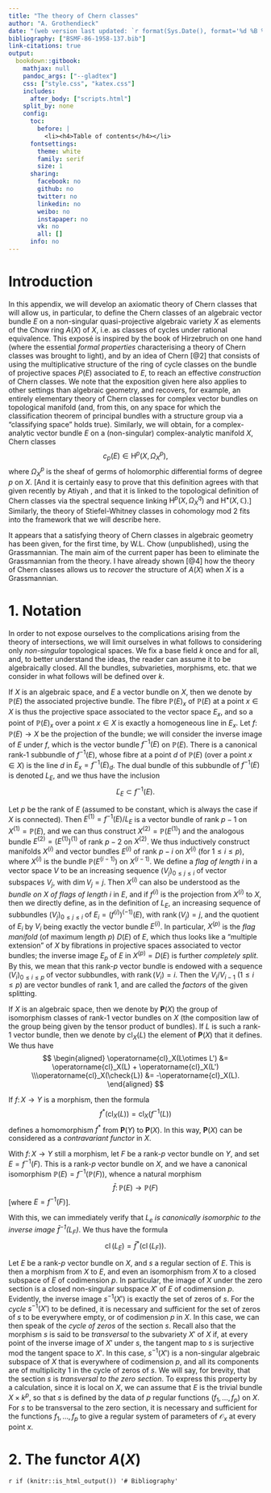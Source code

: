 ```yaml
--- 
title: "The theory of Chern classes"
author: "A. Grothendieck"
date: "(web version last updated: `r format(Sys.Date(), format='%d %B %Y')`)"
bibliography: ["BSMF-86-1958-137.bib"]
link-citations: true
output:
  bookdown::gitbook:
    mathjax: null
    pandoc_args: ["--gladtex"]
    css: ["style.css", "katex.css"]
    includes:
      after_body: ["scripts.html"]
    split_by: none
    config:
      toc:
        before: |
          <li><h4>Table of contents</h4></li>
      fontsettings:
        theme: white
        family: serif
        size: 1
      sharing:
        facebook: no
        github: no
        twitter: no
        linkedin: no
        weibo: no
        instapaper: no
        vk: no
        all: []
      info: no
---
```


\providecommand{\HH}{\operatorname{H}}
\providecommand{\rank}{\operatorname{rank}}
\providecommand{\cl}{\operatorname{cl}}
\providecommand{\PP}{\mathbf{P}}

\providecommand{\scr}[1]{{\mathscr{#1}}}
\renewcommand{\cal}[1]{{\mathcal{#1}}}

\renewcommand{\geq}{\geqslant}
\renewcommand{\leq}{\leqslant}

# Introduction {-}

\oldpage{137}

In this appendix, we will develop an axiomatic theory of Chern classes that will allow us, in particular, to define the Chern classes of an algebraic vector bundle $E$ on a non-singular quasi-projective algebraic variety $X$ as elements of the Chow ring $A(X)$ of $X$, i.e. as classes of cycles under rational equivalence.
This exposé is inspired by the book of Hirzebruch on one hand (where the essential _formal properties_ characterising a theory of Chern classes was brought to light), and by an idea of Chern [@2] that consists of using the multiplicative structure of the ring of cycle classes on the bundle of projective spaces $P(E)$ associated to $E$, to reach an effective _construction_ of Chern classes.
We note that the exposition given here also applies to other settings than algebraic geometry, and recovers, for example, an entirely elementary theory of Chern classes for complex vector bundles on topological manifold (and, from this, on any space for which the classification theorem of principal bundles with a structure group via a "classifying space" holds true).
Similarly, we will obtain, for a complex-analytic vector bundle $E$ on a (non-singular) complex-analytic manifold $X$, Chern classes
$$
  c_p(E) \in \HH^p(X,\Omega_X^p),
$$
where $\Omega_X^p$ is the sheaf of germs of holomorphic differential forms of degree $p$ on $X$.
[And it is certainly easy to prove that this definition agrees with that given recently by Atiyah \cite{1}, and that it is linked to the topological definition of Chern classes via the spectral sequence linking $\HH^p(X,\Omega_X^q)$ and $\HH^\bullet(X,\mathbb{C})$.]
Similarly, the theory of Stiefel-Whitney classes in cohomology mod $2$ fits into the framework that we will describe here.

\oldpage{138}

It appears that a satisfying theory of Chern classes in algebraic geometry has been given, for the first time, by W.L. Chow (unpublished), using the Grassmannian.
The main aim of the current paper has been to eliminate the Grassmannian from the theory.
I have already shown [@4] how the theory of Chern classes allows us to _recover_ the structure of $A(X)$ when $X$ is a Grassmannian.


# 1. Notation {#section-1}

In order to not expose ourselves to the complications arising from the theory of intersections, we will limit ourselves in what follows to considering only _non-singular_ topological spaces.
We fix a base field $k$ once and for all, and, to better understand the ideas, the reader can assume it to be algebraically closed.
All the bundles, subvarieties, morphisms, etc. that we consider in what follows will be defined over $k$.

If $X$ is an algebraic space, and $E$ a vector bundle on $X$, then we denote by $\mathbb{P}(E)$ the associated projective bundle.
The fibre $\mathbb{P}(E)_x$ of $\mathbb{P}(E)$ at a point $x\in X$ is thus the projective space associated to the vector space $E_x$, and so a point of $\mathbb{P}(E)_x$ over a point $x\in X$ is exactly a homogeneous line in $E_x$.
Let $f\colon\mathbb{P}(E)\to X$ be the projection of the bundle;
we will consider the inverse image of $E$ under $f$, which is the vector bundle $f^{-1}(E)$ on $\mathbb{P}(E)$.
There is a canonical rank-$1$ subbundle of $f^{-1}(E)$, whose fibre at a point $d$ of $\mathbb{P}(E)$ (over a point $x\in X$) is the line $d$ in $E_x=f^{-1}(E)_d$.
The dual bundle of this subbundle of $f^{-1}(E)$ is denoted $L_E$, and we thus have the inclusion
$$
  \check{L}_E \subset f^{-1}(E).
$$

Let $p$ be the rank of $E$ (assumed to be constant, which is always the case if $X$ is connected).
Then $E^{(1)}=f^{-1}(E)/L_E$ is a vector bundle of rank $p-1$ on $X^{(1)}=\mathbb{P}(E)$, and we can thus construct $X^{(2)}=\mathbb{P}(E^{(1)})$ and the analogous bundle $E^{(2)}=(E^{(1)})^{(1)}$ of rank $p-2$ on $X^{(2)}$.
We thus inductively construct manifolds $X^{(i)}$ and vector bundles $E^{(i)}$ of rank $p-i$ on $X^{(i)}$ (for $1\leq i\leq p$), where $X^{(i)}$ is the bundle $\mathbb{P}(E^{(i-1)})$ on $X^{(i-1)}$.
We define a _flag of length $i$_ in a vector space $V$ to be an increasing sequence $(V_j)_{0\leq j\leq i}$ of vector subspaces $V_j$, with $\dim V_j=j$.
Then $X^{(i)}$ can also be understood as the _bundle on $X$ of flags of length $i$_ in $E$, and if $f^{(i)}$ is the projection from $X^{(i)}$ to $X$, then we directly define, as in the definition of $L_E$, an increasing sequence of subbundles $(V_j)_{0\leq j\leq i}$ of $E_i=(f^{(i)})^{(-1)}(E)$, with $\rank(V_j)=j$, and the quotient of $E_i$ by $V_i$ being exactly the vector bundle $E^{(i)}$.
In particular, $X^{(p)}$ is the _flag manifold_ (of maximum length $p$) $D(E)$ of $E$, which thus looks like a "multiple extension" of $X$ by fibrations in projective spaces associated to vector bundles;
the inverse image $E_p$ of $E$ in $X^{(p)}=D(E)$ is further _completely split_.
By this, we mean that this rank-$p$ vector bundle is endowed with a sequence $(V_i)_{0\leq i\leq p}$ of vector subbundles,
with $\rank(V_i)=i$.
Then the $V_i/V_{i-1}$ ($1\leq i\leq p$) are vector bundles of rank $1$, and are called the _factors_ of the given splitting.

\oldpage{139}

If $X$ is an algebraic space, then we denote by $\PP(X)$ the group of isomorphism classes of rank-$1$ vector bundles on $X$ (the composition law of the group being given by the tensor product of bundles).
If $L$ is such a rank-$1$ vector bundle, then we denote by $\cl_X(L)$ the element of $\PP(X)$ that it defines.
We thus have
$$
  \begin{aligned}
    \cl_X(L\otimes L') &= \cl_X(L) + \cl_X(L')
  \\\cl_X(\check{L}) &= -\cl_X(L).
  \end{aligned}
$$

If $f\colon X\to Y$ is a morphism, then the formula
$$
  f^*(\cl_X(L)) = \cl_X(f^{-1}(L))
$$
defines a homomorphism $f^*$ from $\PP(Y)$ to $\PP(X)$.
In this way, $\PP(X)$ can be considered as a _contravariant functor_ in $X$.

With $f\colon X\to Y$ still a morphism, let $F$ be a rank-$p$ vector bundle on $Y$, and set $E=f^{-1}(F)$.
This is a rank-$p$ vector bundle on $X$, and we have a canonical isomorphism $\mathbb{P}(E)=f^{-1}(\mathbb{P}(F))$, whence a natural morphism
$$
  \bar{f}\colon \mathbb{P}(E) \to \mathbb{P}(F)
$$
[where $E=f^{-1}(F)$].

With this, we can immediately verify that _$L_e$ is canonically isomorphic to the inverse image $\bar{f}^{-1}(L_F)$_.
We thus have the formula
$$
  \cl(L_E) = \bar{f}^*(\cl(L_F)).
$$

Let $E$ be a rank-$p$ vector bundle on $X$, and $s$ a regular section of $E$.
This is then a morphism from $X$ to $E$, and even an isomorphism from $X$ to a closed subspace of $E$ of codimension $p$.
In particular, the image of $X$ under the zero section is a closed non-singular subspace $X'$ of $E$ of codimension $p$.
Evidently, the inverse image $s^{-1}(X')$ is exactly the set of zeros of $s$.
For the _cycle_ $s^{-1}(X')$ to be defined, it is necessary and sufficient for the set of zeros of $s$ to be everywhere empty, or of codimension $p$ in $X$.
In this case, we can then speak of the _cycle of zeros_ of the section $s$.
Recall also that the morphism $s$ is said to be _transversal_ to the subvariety $X'$ of $X$ if, at every point of the inverse image of $X'$ under $s$, the tangent map to $s$ is surjective mod the tangent space to $X'$.
In this case, $s^{-1}(X')$ is a non-singular algebraic subspace of $X$ that is everywhere of codimension $p$, and all its components are of multiplicity $1$ in the cycle of zeros of $s$.
We will say, for brevity, that the section $s$ is _transversal to the zero section_.
To express this property by a calculation, since it is local on $X$, we can assume that $E$ is the trivial bundle $X\times k^p$, so that $s$ is defined by the data of $p$ regular functions $(f_1,\ldots,f_p)$ on $X$.
For $s$ to be transversal to the zero section, it is necessary and sufficient for the functions $f_1,\ldots,f_p$ to give a regular system of parameters of $\scr{O}_x$ at every point $x$.


# 2. The functor $A(X)$ {#section-2}

\oldpage{140}

`r if (knitr::is_html_output()) '# Bibliography'`